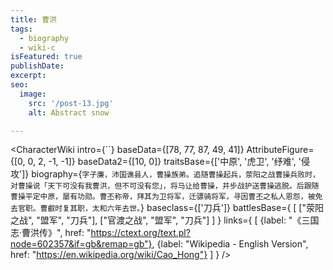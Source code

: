 ```yaml
---
title: 曹洪
tags:
  - biography
  - wiki-c
isFeatured: true
publishDate:
excerpt:
seo:
  image:
    src: '/post-13.jpg'
    alt: Abstract snow

---
```



<CharacterWiki
  intro={``}
  baseData={[78, 77, 87, 49, 41]}
  AttributeFigure={[0, 0, 2, -1, -1]}
  baseData2={[10, 0]}
  traitsBase={['中原', '虎卫', '纾难', '侵攻']}
  biography={`字子廉，沛国谯县人，曹操族弟。追随曹操起兵，荥阳之战曹操兵败时，对曹操说「天下可没有我曹洪，但不可没有您」，将马让给曹操，并步战护送曹操逃脱。后跟随曹操平定中原，屡有功勋。曹丕称帝，拜其为卫将军，迁骠骑将军，寻因曹丕之私人恩怨，被免去官职。曹叡时复其职，太和六年去世。`}
  baseclass={['刀兵']}
  battlesBase={
    [
      ["荥阳之战", "盟军", "刀兵"],
      ["官渡之战", "盟军", "刀兵"]
    ]
  }
  links={
    [
      {label: "《三国志·曹洪传》", href: "https://ctext.org/text.pl?node=602357&if=gb&remap=gb"},
      {label: "Wikipedia - English Version", href: "https://en.wikipedia.org/wiki/Cao_Hong"}
    ]
  }
/>
